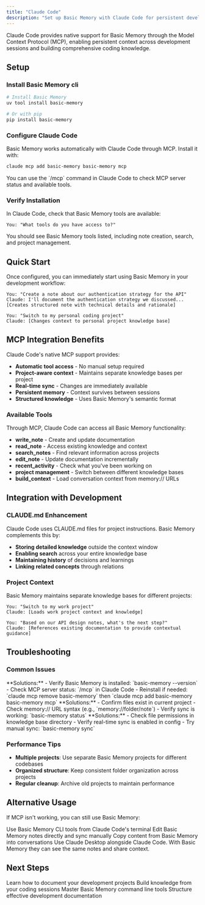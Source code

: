 ```yaml
---
title: "Claude Code"
description: "Set up Basic Memory with Claude Code for persistent development knowledge and enhanced coding sessions"
---
```


Claude Code provides native support for Basic Memory through the Model Context Protocol (MCP), enabling persistent context across development sessions and building comprehensive coding knowledge.

## Setup

### Install Basic Memory cli

```bash
# Install Basic Memory
uv tool install basic-memory

# Or with pip
pip install basic-memory
```

### Configure Claude Code

Basic Memory works automatically with Claude Code through MCP. Install it with:

```bash
claude mcp add basic-memory basic-memory mcp
```

<Info>
You can use the `/mcp` command in Claude Code to check MCP server status and available tools.
</Info>

### Verify Installation

In Claude Code, check that Basic Memory tools are available:

```
You: "What tools do you have access to?"
```

You should see Basic Memory tools listed, including note creation, search, and project management.

## Quick Start

Once configured, you can immediately start using Basic Memory in your development workflow:

```
You: "Create a note about our authentication strategy for the API"
Claude: I'll document the authentication strategy we discussed...
[Creates structured note with technical details and rationale]

You: "Switch to my personal coding project"
Claude: [Changes context to personal project knowledge base]
```

## MCP Integration Benefits

Claude Code's native MCP support provides:

- **Automatic tool access** - No manual setup required
- **Project-aware context** - Maintains separate knowledge bases per project
- **Real-time sync** - Changes are immediately available
- **Persistent memory** - Context survives between sessions
- **Structured knowledge** - Uses Basic Memory's semantic format

### Available Tools

Through MCP, Claude Code can access all Basic Memory functionality:

- **write_note** - Create and update documentation
- **read_note** - Access existing knowledge and context
- **search_notes** - Find relevant information across projects
- **edit_note** - Update documentation incrementally
- **recent_activity** - Check what you've been working on
- **project management** - Switch between different knowledge bases
- **build_context** - Load conversation context from memory:// URLs

## Integration with Development

### CLAUDE.md Enhancement

Claude Code uses CLAUDE.md files for project instructions. Basic Memory complements this by:

- **Storing detailed knowledge** outside the context window
- **Enabling search** across your entire knowledge base
- **Maintaining history** of decisions and learnings
- **Linking related concepts** through relations

### Project Context

Basic Memory maintains separate knowledge bases for different projects:

```
You: "Switch to my work project"
Claude: [Loads work project context and knowledge]

You: "Based on our API design notes, what's the next step?"
Claude: [References existing documentation to provide contextual guidance]
```

## Troubleshooting

### Common Issues

<Accordion title="Claude Code can't access Basic Memory">
**Solutions:**
- Verify Basic Memory is installed: `basic-memory --version`
- Check MCP server status: `/mcp` in Claude Code
- Reinstall if needed: `claude mcp remove basic-memory` then `claude mcp add basic-memory basic-memory mcp`
</Accordion>

<Accordion title="Context not loading from memory:// URLs">
**Solutions:**
- Confirm files exist in current project
- Check memory:// URL syntax (e.g., `memory://folder/note`)
- Verify sync is working: `basic-memory status`
</Accordion>

<Accordion title="Notes not updating">
**Solutions:**
- Check file permissions in knowledge base directory
- Verify real-time sync is enabled in config
- Try manual sync: `basic-memory sync`
</Accordion>

### Performance Tips

- **Multiple projects**: Use separate Basic Memory projects for different codebases
- **Organized structure**: Keep consistent folder organization across projects
- **Regular cleanup**: Archive old projects to maintain performance

## Alternative Usage

If MCP isn't working, you can still use Basic Memory:

<CardGroup cols={2}>
  <Card title="CLI Integration" icon="terminal">
    Use Basic Memory CLI tools from Claude Code's terminal
  </Card>
  <Card title="File Editing" icon="file-pen-line">
    Edit Basic Memory notes directly and sync manually
  </Card>
  <Card title="Manual Context" icon="copy">
    Copy content from Basic Memory into conversations
  </Card>
  <Card title="Parallel Usage" icon="split">
    Use Claude Desktop alongside Claude Code. With Basic Memory they can see the same notes and share context.
  </Card>
</CardGroup>

## Next Steps

<CardGroup cols={2}>
  <Card title="Project Documentation" icon="folder" href="/how-to/project-documentation">
    Learn how to document your development projects
  </Card>
  <Card title="Research & Learning" icon="book" href="/how-to/research-learning">
    Build knowledge from your coding sessions
  </Card>
  <Card title="CLI Reference" icon="terminal" href="/guides/cli-reference">
    Master Basic Memory command line tools
  </Card>
  <Card title="Knowledge Format" icon="file-text" href="/guides/knowledge-format">
    Structure effective development documentation
  </Card>
</CardGroup>